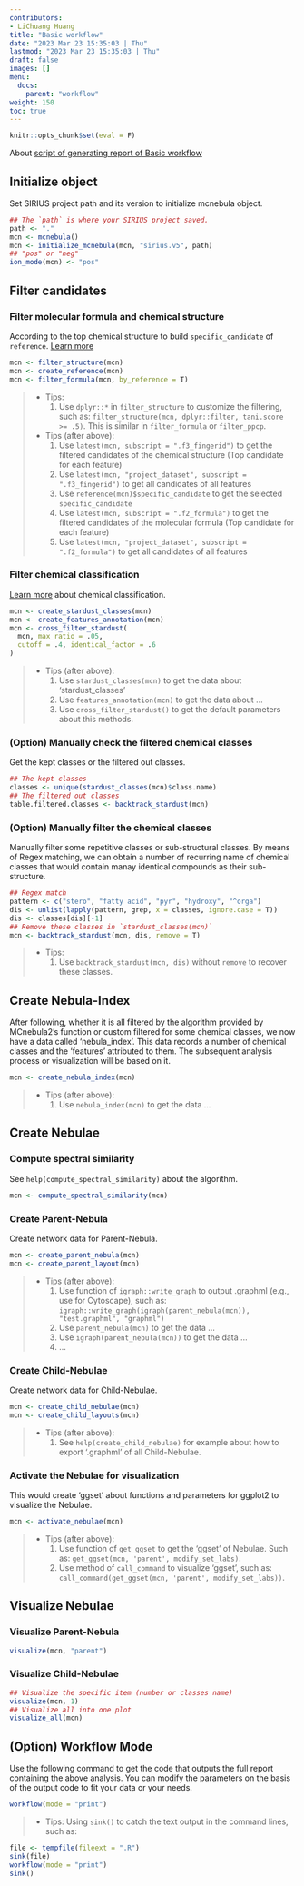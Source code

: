 ```yaml
---
contributors:
- LiChuang Huang
title: "Basic workflow"
date: "2023 Mar 23 15:35:03 | Thu"
lastmod: "2023 Mar 23 15:35:03 | Thu"
draft: false
images: []
menu:
  docs:
    parent: "workflow"
weight: 150
toc: true
---
```


```r
knitr::opts_chunk$set(eval = F)
```

About 
[script of generating report of Basic
workflow](/docs/workflow/basic_workflow/#option-workflow-mode)

## Initialize object

Set SIRIUS project path and its version to initialize mcnebula object.

```r
## The `path` is where your SIRIUS project saved.
path <- "."
mcn <- mcnebula()
mcn <- initialize_mcnebula(mcn, "sirius.v5", path)
## "pos" or "neg"
ion_mode(mcn) <- "pos"
```

## Filter candidates

### Filter molecular formula and chemical structure

According to the top chemical structure to build `specific_candidate` of `reference`.
[Learn more](/docs/prologue/introduction/#chemical-structure-and-formula)

```r
mcn <- filter_structure(mcn)
mcn <- create_reference(mcn)
mcn <- filter_formula(mcn, by_reference = T)
```

> - Tips:
>     1. Use `dplyr::*` in `filter_structure` to customize the filtering,
>     such as: `filter_structure(mcn, dplyr::filter, tani.score >= .5)`. This
>     is similar in `filter_formula` or `filter_ppcp`.
> 
> - Tips (after above): 
>     1. Use `latest(mcn, subscript = ".f3_fingerid")` to get the filtered
>     candidates of the chemical structure (Top candidate for each feature)
>     2. Use `latest(mcn, "project_dataset", subscript = ".f3_fingerid")` to
>     get all candidates of all features
>     3. Use `reference(mcn)$specific_candidate` to get the selected
>     `specific_candidate`
>     4. Use `latest(mcn, subscript = ".f2_formula")` to get the filtered
>     candidates of the molecular formula (Top candidate for each feature)
>     5. Use `latest(mcn, "project_dataset", subscript = ".f2_formula")` to
>     get all candidates of all features

### Filter chemical classification

[Learn more](/docs/prologue/introduction/#chemical-classification)
about chemical classification.

```r
mcn <- create_stardust_classes(mcn)
mcn <- create_features_annotation(mcn)
mcn <- cross_filter_stardust(
  mcn, max_ratio = .05,
  cutoff = .4, identical_factor = .6
)
```

> - Tips (after above):
>     1. Use `stardust_classes(mcn)` to get the data about 'stardust_classes'
>     2. Use `features_annotation(mcn)` to get the data about ...
>     3. Use `cross_filter_stardust()` to get the default parameters about this methods.

### (Option) Manually check the filtered chemical classes

Get the kept classes or the filtered out classes.

```r
## The kept classes
classes <- unique(stardust_classes(mcn)$class.name)
## The filtered out classes
table.filtered.classes <- backtrack_stardust(mcn)
```

### (Option) Manually filter the chemical classes

Manually filter some repetitive classes or sub-structural classes.
By means of Regex matching, we can obtain a number of recurring
name of chemical classes that would contain manay identical compounds
as their sub-structure.

```r
## Regex match
pattern <- c("stero", "fatty acid", "pyr", "hydroxy", "^orga")
dis <- unlist(lapply(pattern, grep, x = classes, ignore.case = T))
dis <- classes[dis][-1]
## Remove these classes in `stardust_classes(mcn)`
mcn <- backtrack_stardust(mcn, dis, remove = T)
```

> - Tips:
>     1. Use `backtrack_stardust(mcn, dis)` without `remove` to recover these classes.

## Create Nebula-Index

After following, whether it is all filtered by the algorithm provided by
MCnebula2's function or custom filtered for some chemical classes, we now have
a data called 'nebula_index'.  This data records a number of chemical classes
and the 'features' attributed to them.  The subsequent analysis process or
visualization will be based on it.

```r
mcn <- create_nebula_index(mcn)
```

> - Tips (after above):
>     1. Use `nebula_index(mcn)` to get the data ...

## Create Nebulae

### Compute spectral similarity

See `help(compute_spectral_similarity)` about the algorithm.

```r
mcn <- compute_spectral_similarity(mcn)
```

### Create Parent-Nebula

Create network data for Parent-Nebula.

```r
mcn <- create_parent_nebula(mcn)
mcn <- create_parent_layout(mcn)
```

> - Tips (after above): 
>     1. Use function of `igraph::write_graph` to output .graphml (e.g., use for Cytoscape),
>     such as: `igraph::write_graph(igraph(parent_nebula(mcn)), "test.graphml", "graphml")`
>     2. Use `parent_nebula(mcn)` to get the data ...
>     3. Use `igraph(parent_nebula(mcn))` to get the data ...
>     4. ...

### Create Child-Nebulae

Create network data for Child-Nebulae.

```r
mcn <- create_child_nebulae(mcn)
mcn <- create_child_layouts(mcn)
```

> - Tips (after above): 
>     1. See `help(create_child_nebulae)` for example about how to export
>     '.graphml' of all Child-Nebulae.

### Activate the Nebulae for visualization

This would create 'ggset' about functions and parameters for ggplot2
to visualize the Nebulae.

```r
mcn <- activate_nebulae(mcn)
```

> - Tips (after above): 
>     1. Use function of `get_ggset` to get the 'ggset' of Nebulae. Such as:
>     `get_ggset(mcn, 'parent', modify_set_labs)`.
>     2. Use method of `call_command` to visualize 'ggset', such as:
>     `call_command(get_ggset(mcn, 'parent', modify_set_labs))`.

## Visualize Nebulae

### Visualize Parent-Nebula

```r
visualize(mcn, "parent")
```

### Visualize Child-Nebulae

```r
## Visualize the specific item (number or classes name)
visualize(mcn, 1)
## Visualize all into one plot
visualize_all(mcn)
```

## (Option) Workflow Mode

Use the following command to get the code that outputs the full report
containing the above analysis. You can modify the parameters on the basis of
the output code to fit your data or your needs.

```r
workflow(mode = "print")
```

> - Tips: Using `sink()` to catch the text output in the command lines, such as:

```r
file <- tempfile(fileext = ".R")
sink(file)
workflow(mode = "print")
sink()
```
